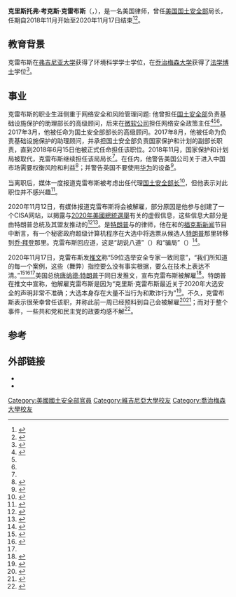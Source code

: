 {{Infobox officeholder
|name        = 克里斯托弗·克雷布斯
|image       = Chris Krebs official photo.jpg
|office      = {{le|网络安全和基础设施安全局|Director of the Cybersecurity and Infrastructure Security Agency}}局长
|president   = [[唐納·川普|唐纳克·特朗普]]
|term_start  = 2018年11月16日<ref name="dhsbio" /><ref name="#1">{{Cite web |url=https://www.washingtonpost.com/news/powerpost/paloma/the-cybersecurity-202/2018/11/16/the-cybersecurity-202-trump-set-to-make-a-new-dhs-agency-the-top-federal-cyber-cop/5bedb9a71b326b3929054867/ |title=存档副本 |accessdate=2020-11-18 |archive-date=2020-11-18 |archive-url=https://web.archive.org/web/20201118041247/https://www.washingtonpost.com/news/powerpost/paloma/the-cybersecurity-202/2018/11/16/the-cybersecurity-202-trump-set-to-make-a-new-dhs-agency-the-top-federal-cyber-cop/5bedb9a71b326b3929054867/ |dead-url=no }}</ref><ref name="#2">{{Cite web |url=https://www.waterisac.org/portal/president-trump-signs-law-establishing-dhs-cybersecurity-and-infrastructure-security-agency |title=存档副本 |accessdate=2020-11-18 |archive-date=2020-11-18 |archive-url=https://web.archive.org/web/20201118041250/https://www.waterisac.org/portal/president-trump-signs-law-establishing-dhs-cybersecurity-and-infrastructure-security-agency |dead-url=no }}</ref>
|term_end    = 2020年11月17日
|predecessor = George Foresman 
|successor = {{le|Brandon Wales}}（代理）
|birth_date  = {{birth date and age|1977|1|30}}
|birth_place = {{USA}}[[喬治亞州|喬治亞州]][[亞特蘭大|亞特蘭大]]
|death_date  = 
|death_place = 
|education   = [[弗吉尼亚大学|弗吉尼亚大学]]（[[Bachelor_of_Science|BS]]）<br>[[乔治梅森大学|乔治梅森大学]]（[[法律博士|JD]]）
|footnotes   = 
}}
'''克里斯托弗·考克斯·克雷布斯'''（{{lang|en|'''Christopher Cox Krebs'''}}，{{bd|1977年|1月30日}}），是一名美国律师，曾任[[美國國土安全部|美国国土安全部]]{{le|网络安全和基础设施安全局|Director of the Cybersecurity and Infrastructure Security Agency}}局长，任期自2018年11月开始至2020年11月17日结束<ref>{{Cite web|last=Macias|first=Amanda|date=2020-11-18|title=Trump says DHS cybersecurity chief Chris Krebs has been terminated|url=https://www.cnbc.com/2020/11/17/trump-says-us-cybersecurity-chief-chris-krebs-has-been-terminated.html|archive-url=https://web.archive.org/web/20201118013020/https://www.cnbc.com/2020/11/17/trump-says-us-cybersecurity-chief-chris-krebs-has-been-terminated.html|archive-date=2020-11-18|access-date=2020-11-18|website=[[CNBC|CNBC]]|language=en|dead-url=no}}</ref><ref name=":1">{{cite tweet |user=realDonaldTrump |number=1328852354049957888 |date=November 17, 2020|title=Therefore, effective immediately, Chris Krebs has been terminated as Director of the Cybersecurity and Infrastructure Security Agency. }}</ref>。

==教育背景==
克雷布斯在[[弗吉尼亚大学|弗吉尼亚大学]]获得了环境科学学士学位，在[[乔治梅森大学|乔治梅森大学]]获得了[[法學博士|法学博士]]学位<ref name="krebsJD">{{cite web
  | title = Christopher C. Krebs
  | publisher = Cybersecurity & Infrastructure Security Agency
  | date = November 17, 2020
  | url = https://www.cisa.gov/christopher-c-krebs
  | accessdate = 
  | archive-date = 2020-11-18
  | archive-url = https://web.archive.org/web/20201118013021/https://www.cisa.gov/christopher-c-krebs
  | dead-url = no
  }}</ref>。

== 事业 ==
克雷布斯的职业生涯侧重于网络安全和风险管理问题: 他曾担任[[国土安全部|国土安全部]]负责基础设施保护的助理部长的高级顾问，后来在[[微软公司|微软公司]]担任网络安全政策主任<ref name="dhsbio">{{cite web |url=https://www.dhs.gov/person/christopher-c-krebs |title=Christopher C. Krebs |date=2017-09-05 |website=Department of Homeland Security |language=en |accessdate=October 12, 2019 |archive-date=2019-05-07 |archive-url=https://web.archive.org/web/20190507233710/https://www.dhs.gov/person/christopher-c-krebs |dead-url=no }}</ref><ref name="#1"/><ref name="#2"/>。2017年3月，他被任命为国土安全部部长的高级顾问。2017年8月，他被任命为负责基础设施保护的助理顾问，并承担国土安全部负责国家保护和计划的副部长职责，直到2018年6月15日他被正式任命担任该职位。2018年11月，国家保护和计划局被{{le|网络安全和基础设施安全局|Cybersecurity and Infrastructure Security Agency}}取代，克雷布斯继续担任该局局长<ref name="dhsbio" />。在任内，他警告美国公司关于进入中国市场需要权衡风险和利益<ref>{{Cite web|title=美国网络安全官员：中国市场连带风险 企业需权衡利益|url=https://www.voachinese.com/a/dhs-china-cyberattacks-20190424/4890133.html|accessdate=2020-11-19|work=美国之音|language=zh|archive-date=2020-11-26|archive-url=https://web.archive.org/web/20201126234017/https://www.voachinese.com/a/dhs-china-cyberattacks-20190424/4890133.html|dead-url=no}}</ref>；并警告英国不要使用[[华为|华为]]的设备<ref>{{Cite web|title=美国官员警告：华为设备长期成本并不划算|url=https://www.voachinese.com/a/us-huawei-5g-concerns-20190515/4919067.html|accessdate=2020-11-19|work=美国之音|language=zh|archive-date=2020-11-27|archive-url=https://web.archive.org/web/20201127061841/https://www.voachinese.com/a/us-huawei-5g-concerns-20190515/4919067.html|dead-url=no}}</ref>。

当{{le|凯文·麦克雷南|Kevin McAleenan}}离职后，媒体一度报道克雷布斯被考虑出任代理[[美國國土安全部|国土安全部长]]<ref name=":2">{{Cite web|url=https://www.wsj.com/articles/white-house-personnel-director-told-trump-that-top-candidates-for-acting-dhs-secretary-aren-t-eligible-11571683702|title=White House Personnel Director Tells Trump Top DHS Secretary Picks Ineligible for Job|last=Restuccia|first=Michelle|last2=Hackman|first2=Andrew|date=2019-10-21|website=The Wall Street Journal|language=en-US|archive-url=https://web.archive.org/web/20191021185147/https://www.wsj.com/articles/white-house-personnel-director-told-trump-that-top-candidates-for-acting-dhs-secretary-aren-t-eligible-11571683702|archive-date=2019-10-21|access-date=2019-10-21|dead-url=no}}</ref>，但他表示对此职位并不感兴趣<ref>{{Cite news|url=https://www.nytimes.com/2019/10/21/us/politics/trump-homeland-security-secretary.html|title=Trump Running Out of Options for Homeland Security Secretary|last=Kanno-Youngs|first=Zolan|date=2019-10-21|work=The New York Times|access-date=2019-10-22|last2=Haberman|first2=Maggie|language=en-US|issn=0362-4331|archive-date=2020-11-18|archive-url=https://web.archive.org/web/20201118013057/https://www.nytimes.com/2019/10/21/us/politics/trump-homeland-security-secretary.html|dead-url=no}}</ref>。

2020年11月12日，有媒体报道克雷布斯将会被解雇，部分原因是他参与创建了一个CISA网站，以揭露与[[2020年美國總統選舉|2020年美國總統選舉]]有关的虚假信息，这些信息大部分是由特朗普总统及其盟友推动的<ref>{{Cite web|last=Geller|first=Eric|date=November 12, 2020|title=Top cyber official expecting to be fired as White House frustrations hit agency protecting elections|url=https://www.politico.com/news/2020/11/12/cyber-official-chris-krebs-likely-out-436342|archive-url=https://web.archive.org/web/20201116035401/https://www.politico.com/news/2020/11/12/cyber-official-chris-krebs-likely-out-436342|archive-date=2020-11-16|access-date=November 14, 2020|website=[[Politico|Politico]]|language=en|dead-url=no}}</ref><ref>{{Cite news|last=Bing|first=Christopher|last2=Menn|first2=Joseph|last3=Satter|first3=Raphael|date=November 12, 2020|title=Exclusive: Top official on U.S. election cybersecurity tells associates he expects to be fired|language=en|work=[[Reuters|Reuters]]|url=https://www.reuters.com/article/us-usa-cyber-officials-exclusive-idUSKBN27S2YI|access-date=November 14, 2020|archive-date=2020-11-18|archive-url=https://web.archive.org/web/20201118013039/https://www.reuters.com/article/us-usa-cyber-officials-exclusive-idUSKBN27S2YI|dead-url=no}}</ref>。{{le|西德尼·鲍威尔|Sidney Powell}}是[[唐納·川普|特朗普]]与{{le|迈克尔·弗林|Michael Flynn}}的律师，他在{{le|卢·多布斯|Lou Dobbs}}和{{le|玛丽亚·巴蒂罗莫|Maria Bartiromo}}的[[福克斯新闻|福克斯新闻]]节目中断言，有一个秘密政府超级计算机程序在大选中将选票从候选人[[唐納·川普|特朗普]]那里转移到[[乔·拜登|乔·拜登]]那里。克雷布斯回应道，这是“胡说八道”（{{lang|en|nonsense}}）和“骗局”（{{lang|en|hoax}}）<ref>{{Cite web|url=https://www.factcheck.org/2020/11/bogus-theory-claims-supercomputer-switched-votes-in-election/|title=Bogus Theory Claims Supercomputer Switched Votes in Election|first1=Angelo|last1=Fichera|first2=Saranac Hale|last2=Spencer|date=November 13, 2020|accessdate=2020-11-18|archive-date=2020-11-15|archive-url=https://web.archive.org/web/20201115032246/https://www.factcheck.org/2020/11/bogus-theory-claims-supercomputer-switched-votes-in-election/|dead-url=no}}</ref>。

2020年11月17日，克雷布斯发[[推特|推文]]称“59位选举安全专家一致同意”，“我们所知道的每一个案例，这些（舞弊）指控要么没有事实根据，要么在技术上表达不清。”<ref>{{Cite web|title=特朗普阵营于宾州、威州再提新法律诉讼|url=https://www.voachinese.com/a/trump-camp-raises-new-lawsuits-in-pennsylvania-and-wisconsin-20201118/5667982.html|accessdate=2020-11-19|work=美国之音|language=zh|archive-date=2020-12-02|archive-url=https://web.archive.org/web/20201202035130/https://www.voachinese.com/a/trump-camp-raises-new-lawsuits-in-pennsylvania-and-wisconsin-20201118/5667982.html|dead-url=no}}</ref><ref>{{Cite web|title=特朗普解雇负责选举网络安全的官员克雷布斯|url=https://cn.wsj.com/articles/特朗普解雇负责选举网络安全的官员chris-krebs-11605663323|accessdate=2020-11-19|last=Murphy|first=Mike|work=华尔街日报中文网|language=zh-CN|archive-date=2020-11-18|archive-url=https://web.archive.org/web/20201118014418/https://cn.wsj.com/articles/%E7%89%B9%E6%9C%97%E6%99%AE%E8%A7%A3%E9%9B%87%E8%B4%9F%E8%B4%A3%E9%80%89%E4%B8%BE%E7%BD%91%E7%BB%9C%E5%AE%89%E5%85%A8%E7%9A%84%E5%AE%98%E5%91%98chris-krebs-11605663323|dead-url=no}}</ref><ref name = Nakashima/>美国总统[[唐纳德·特朗普|唐纳德·特朗普]]于同日发推文，宣布克雷布斯被解雇<ref>{{Cite news|last=Sanger|first=David E.|date=2020-11-18|title=Trump fires Christopher Krebs, whose agency disputed president's false claims of election fraud|language=en-US|work=[[The_New_York_Times|The New York Times]]|url=https://www.nytimes.com/live/2020/11/17/us/joe-biden-trump|access-date=2020-11-18|issn=0362-4331|archive-date=2020-11-18|archive-url=https://web.archive.org/web/20201118012220/https://www.nytimes.com/live/2020/11/17/us/joe-biden-trump/trump-fires-christopher-krebs-whose-agency-disputed-presidents-false-claims-of-election-fraud|dead-url=no}}</ref>。特朗普在推文中宣称，他解雇克雷布斯是因为“克里斯·克雷布斯最近关于2020年大选安全的声明非常不准确；大选本身存在大量不当行为和欺诈行为”<ref name = Nakashima>{{cite news|url=https://www.washingtonpost.com/national-security/trump-fires-dhs-election-official/2020/11/17/97d3fa5c-251c-11eb-952e-0c475972cfc0_story.html|title=Trump fires top DHS official who refuted his claims that the election was rigged|last1=Nakashima|first1=Ellen|last2=Miroff|first2=Nick|date=November 17, 2020|work=The Washington Post|accessdate=18 November 2020|archive-date=2020-11-18|archive-url=https://web.archive.org/web/20201118041406/https://www.washingtonpost.com/national-security/trump-fires-dhs-election-official/2020/11/17/97d3fa5c-251c-11eb-952e-0c475972cfc0_story.html|dead-url=no}}</ref>。不久，克雷布斯表示很荣幸曾任该职，并称此前一周已经预料到自己会被解雇<ref>{{Cite web|title=和特朗普唱反调？美国网络安全局局长推特得知被解雇，此前曾称大选举欺诈的说法毫无根据|url=https://m.nbd.com.cn/articles/2020-11-18/1550833.html|accessdate=2020-11-19|work=每日经济新闻}}</ref><ref>{{Cite web|title=特朗普解雇美国网络安全局长 指其选举言论“不准确”|url=https://www.bbc.com/zhongwen/simp/world-54983450|accessdate=2020-11-19|date=2020-11-18|work=BBC News 中文|language=zh-hans|archive-date=2020-11-27|archive-url=https://web.archive.org/web/20201127021625/https://www.bbc.com/zhongwen/simp/world-54983450|dead-url=no}}</ref>；而对于整个事件，一些共和党和民主党的政要均感不解<ref>{{Cite web|title=称美国大选“史上最安全”的官员被特朗普解职|url=https://www.dw.com/zh/%E7%A7%B0%E7%BE%8E%E5%9B%BD%E5%A4%A7%E9%80%89%E5%8F%B2%E4%B8%8A%E6%9C%80%E5%AE%89%E5%85%A8%E7%9A%84%E5%AE%98%E5%91%98%E8%A2%AB%E7%89%B9%E6%9C%97%E6%99%AE%E8%A7%A3%E8%81%8C/a-55648463|accessdate=2020-11-19|last=Welle (www.dw.com)|first=Deutsche|work=DW.COM|language=zh-CN|archive-date=2020-12-08|archive-url=https://web.archive.org/web/20201208234210/https://www.dw.com/zh/%E7%A7%B0%E7%BE%8E%E5%9B%BD%E5%A4%A7%E9%80%89%E5%8F%B2%E4%B8%8A%E6%9C%80%E5%AE%89%E5%85%A8%E7%9A%84%E5%AE%98%E5%91%98%E8%A2%AB%E7%89%B9%E6%9C%97%E6%99%AE%E8%A7%A3%E8%81%8C/a-55648463|dead-url=no}}</ref>。

== 参考 ==
{{Reflist|2}}

==外部链接==
*{{C-SPAN|Christopher Krebs}}
*{{commons inline}}
{{authority control}}
{{DEFAULTSORT:Krebs, Christopher C.}}

[[Category:美國國土安全部官員|Category:美國國土安全部官員]]
[[Category:維吉尼亞大學校友|Category:維吉尼亞大學校友]]
[[Category:喬治梅森大學校友|Category:喬治梅森大學校友]]